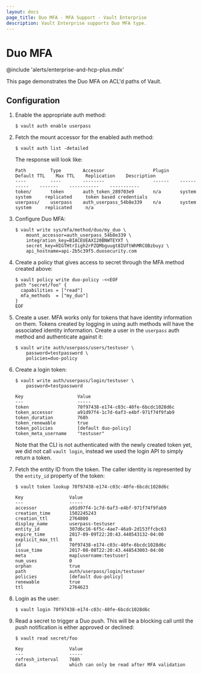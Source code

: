 ```yaml
---
layout: docs
page_title: Duo MFA - MFA Support - Vault Enterprise
description: Vault Enterprise supports Duo MFA type.
---
```


# Duo MFA

@include 'alerts/enterprise-and-hcp-plus.mdx'

This page demonstrates the Duo MFA on ACL'd paths of Vault.

## Configuration

1.  Enable the appropriate auth method:

    ```text
    $ vault auth enable userpass
    ```

1.  Fetch the mount accessor for the enabled auth method:

    ```text
    $ vault auth list -detailed
    ```

    The response will look like:

    ```text
    Path         Type        Accessor                  Plugin    Default TTL    Max TTL    Replication    Description
    ----         ----        --------                  ------    -----------    -------    -----------    -----------
    token/       token       auth_token_289703e9       n/a       system         system     replicated     token based credentials
    userpass/    userpass    auth_userpass_54b8e339    n/a       system         system     replicated     n/a
    ```

1.  Configure Duo MFA:

    ```text
    $ vault write sys/mfa/method/duo/my_duo \
        mount_accessor=auth_userpass_54b8e339 \
        integration_key=BIACEUEAXI20BNWTEYXT \
        secret_key=HIGTHtrIigh2rPZQMbguugt8IUftWhMRCOBzbuyz \
        api_hostname=api-2b5c39f5.duosecurity.com
    ```

1.  Create a policy that gives access to secret through the MFA method created
    above:

    ```text
    $ vault policy write duo-policy -<<EOF
    path "secret/foo" {
      capabilities = ["read"]
      mfa_methods  = ["my_duo"]
    }
    EOF
    ```

1.  Create a user. MFA works only for tokens that have identity information on
    them. Tokens created by logging in using auth methods will have the associated
    identity information. Create a user in the `userpass` auth method and
    authenticate against it:

    ```text
    $ vault write auth/userpass/users/testuser \
        password=testpassword \
        policies=duo-policy
    ```

1.  Create a login token:

    ```text
    $ vault write auth/userpass/login/testuser \
        password=testpassword

    Key                    Value
    ---                    -----
    token                  70f97438-e174-c03c-40fe-6bcdc1028d6c
    token_accessor         a91d97f4-1c7d-6af3-e4bf-971f74f9fab9
    token_duration         768h
    token_renewable        true
    token_policies         [default duo-policy]
    token_meta_username    "testuser"
    ```

    Note that the CLI is not authenticated with the newly created token yet, we
    did not call `vault login`, instead we used the login API to simply return a
    token.

1.  Fetch the entity ID from the token. The caller identity is represented by the
    `entity_id` property of the token:

    ```text
    $ vault token lookup 70f97438-e174-c03c-40fe-6bcdc1028d6c

    Key                 Value
    ---                 -----
    accessor            a91d97f4-1c7d-6af3-e4bf-971f74f9fab9
    creation_time       1502245243
    creation_ttl        2764800
    display_name        userpass-testuser
    entity_id           307d6c16-6f5c-4ae7-46a9-2d153ffcbc63
    expire_time         2017-09-09T22:20:43.448543132-04:00
    explicit_max_ttl    0
    id                  70f97438-e174-c03c-40fe-6bcdc1028d6c
    issue_time          2017-08-08T22:20:43.448543003-04:00
    meta                map[username:testuser]
    num_uses            0
    orphan              true
    path                auth/userpass/login/testuser
    policies            [default duo-policy]
    renewable           true
    ttl                 2764623
    ```

1.  Login as the user:

    ```text
    $ vault login 70f97438-e174-c03c-40fe-6bcdc1028d6c
    ```

1.  Read a secret to trigger a Duo push. This will be a blocking call until
    the push notification is either approved or declined:

    ```text
    $ vault read secret/foo

    Key                 Value
    ---                 -----
    refresh_interval    768h
    data                which can only be read after MFA validation
    ```
